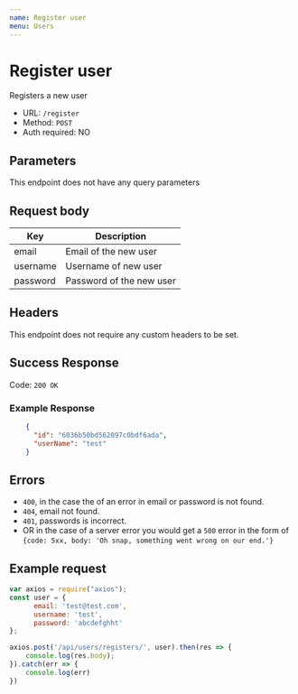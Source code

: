 ```yaml
---
name: Register user
menu: Users
---
```


# Register user
Registers a new user
- URL: `/register`
- Method: `POST`
- Auth required: NO

## Parameters
This endpoint does not have any query parameters

## Request body
|Key         |Description                                         |
|------------|----------------------------------------------------|
|email       | Email of the new user                              |
|username    | Username of new user                               |
|password    | Password of the new user                           |

## Headers
This endpoint does not require any custom headers to be set.

## Success Response
Code: `200 OK`
### Example Response
```json
    {
      "id": "6036b50bd562097c0bdf6ada",
      "userName": "test"
    }
```

## Errors
- `400`, in the case the of an error in email or password is not found.
- `404`, email not found.
- `401`, passwords is incorrect.
- OR in the case of a server error you would get a `500` error in the form of `{code: 5xx, body: 'Oh snap, something went wrong on our end.'}`

## Example request
```js
var axios = require("axios");
const user = {
      email: 'test@test.com',
      username: 'test',
      password: 'abcdefghht'
};

axios.post('/api/users/registers/', user).then(res => {
    console.log(res.body);
}).catch(err => {
    console.log(err)
})
```